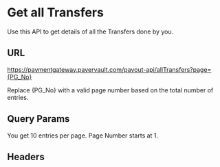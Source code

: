 # Get all Transfers
Use this API to get details of all the Transfers done by you.

## URL

<GETBadge/>  https://paymentgateway.payervault.com/payout-api/allTransfers?page={PG_No}

Replace &#123;PG_No&#125; with a valid page number based on the total number of entries.

## Query Params

<BodyParams feild="page" type="number" isRequired={true}/>
You get 10 entries per page. Page Number starts at 1.


## Headers
<IdAndSecTable/>
